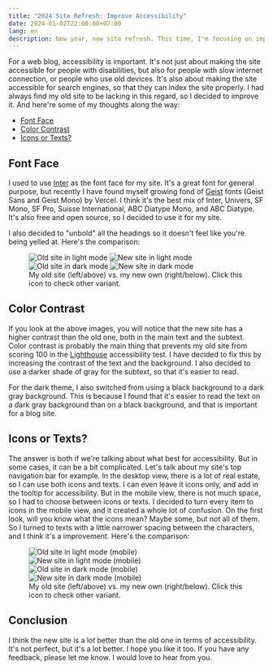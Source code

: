 ```yaml
---
title: "2024 Site Refresh: Improve Accessibility"
date: 2024-01-02T22:00:00+07:00
lang: en
description: New year, new site refresh. This time, I'm focusing on improving accessibility.
---
```


For a web blog, accessibility is important. It's not just about making the site accessible for people with disabilities, but also for people with slow internet connection, or people who use old devices. It's also about making the site accessible for search engines, so that they can index the site properly. I had always find my old site to be lacking in this regard, so I decided to improve it. And here're some of my thoughts along the way:

- [Font Face](#font-face)
- [Color Contrast](#color-contrast)
- [Icons or Texts?](#icons-or-texts)

## Font Face

I used to use [Inter](https://rsms.me/inter/) as the font face for my site. It's a great font for general purpose, but recently I have found myself growing fond of [Geist](https://vercel.com/font) fonts (Geist Sans and Geist Mono) by Vercel. I think it's the best mix of Inter, Univers, SF Mono, SF Pro, Suisse International, ABC Diatype Mono, and ABC Diatype. It's also free and open source, so I decided to use it for my site.

I also decided to "unbold" all the headings so it doesn't feel like you're being yelled at. Here's the comparison:

<figure class="pt-5">
  <div class="lg:scale-120 md:scale-110 grid ~ cols-1 md:cols-2 gap-1">
    <Image src={oldSiteLight} alt="Old site in light mode" class="rounded shadow img-light important-m0" />
    <Image src={newSiteLight} alt="New site in light mode" class="rounded shadow img-light important-m0" />
    <Image src={oldSiteDark} alt="Old site in dark mode" class="rounded shadow img-dark important-m0" />
    <Image src={newSiteDark} alt="New site in dark mode" class="rounded shadow img-dark important-m0" />
  </div>
  <figcaption class="important-mt8 text-center">
    My old site (left/above) vs. my new own (right/below). Click this <ThemeToggle client:only="vue" /> icon to check other variant.
  </figcaption>
</figure>

## Color Contrast

If you look at the above images, you will notice that the new site has a higher contrast than the old one, both in the main text and the subtext. Color contrast is probably the main thing that prevents my old site from scoring 100 in the [Lighthouse](https://developers.google.com/web/tools/lighthouse) accessibility test. I have decided to fix this by increasing the contrast of the text and the background. I also decided to use a darker shade of gray for the subtext, so that it's easier to read.

For the dark theme, I also switched from using a black background to a dark gray background. This is because I found that it's easier to read the text on a dark gray background than on a black background, and that is important for a blog site.

## Icons or Texts?

The answer is both if we're talking about what best for accessibility. But in some cases, it can be a bit complicated. Let's talk about my site's top navigation bar for example. In the desktop view, there is a lot of real estate, so I can use both icons and texts. I can even leave it icons only, and add in the tooltip for accessibility. But in the mobile view, there is not much space, so I had to choose between icons or texts. I decided to turn every item to icons in the mobile view, and it created a whole lot of confusion. On the first look, will you know what the icons mean? Maybe some, but not all of them. So I turned to texts with a little narrower spacing between the characters, and I think it's a improvement. Here's the comparison:

<figure class="pt-5">
  <div class="lg:scale-120 md:scale-110 grid ~ cols-1 md:cols-2 gap-1">
    <Image src={mobileOldLight} alt="Old site in light mode (mobile)" class="rounded shadow img-light important-m0" />
    <Image src={mobileNewLight} alt="New site in light mode (mobile)" class="rounded shadow img-light important-m0" />
    <Image src={mobileOldDark} alt="Old site in dark mode (mobile)" class="rounded shadow img-dark important-m0" />
    <Image src={mobileNewDark} alt="New site in dark mode (mobile)" class="rounded shadow img-dark important-m0" />
  </div>
  <figcaption class="important-mt8 text-center">
    My old site (left/above) vs. my new own (right/below). Click this <ThemeToggle client:only="vue" /> icon to check other variant.
  </figcaption>
</figure>

## Conclusion

I think the new site is a lot better than the old one in terms of accessibility. It's not perfect, but it's a lot better. I hope you like it too. If you have any feedback, please let me know. I would love to hear from you.
